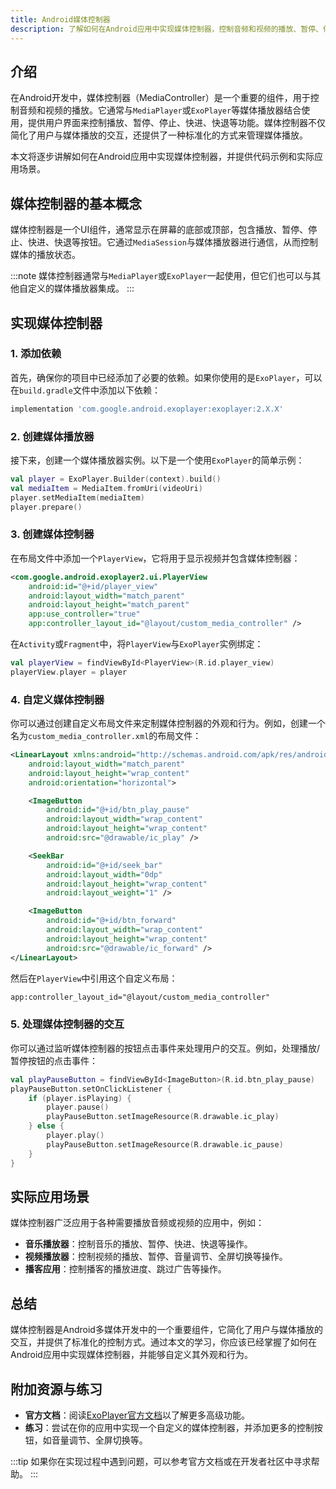 ```yaml
---
title: Android媒体控制器
description: 了解如何在Android应用中实现媒体控制器，控制音频和视频的播放、暂停、停止等操作。本文适合初学者，包含代码示例和实际应用场景。
---
```


## 介绍

在Android开发中，媒体控制器（MediaController）是一个重要的组件，用于控制音频和视频的播放。它通常与`MediaPlayer`或`ExoPlayer`等媒体播放器结合使用，提供用户界面来控制播放、暂停、停止、快进、快退等功能。媒体控制器不仅简化了用户与媒体播放的交互，还提供了一种标准化的方式来管理媒体播放。

本文将逐步讲解如何在Android应用中实现媒体控制器，并提供代码示例和实际应用场景。

## 媒体控制器的基本概念

媒体控制器是一个UI组件，通常显示在屏幕的底部或顶部，包含播放、暂停、停止、快进、快退等按钮。它通过`MediaSession`与媒体播放器进行通信，从而控制媒体的播放状态。

:::note
媒体控制器通常与`MediaPlayer`或`ExoPlayer`一起使用，但它们也可以与其他自定义的媒体播放器集成。
:::

## 实现媒体控制器

### 1. 添加依赖

首先，确保你的项目中已经添加了必要的依赖。如果你使用的是`ExoPlayer`，可以在`build.gradle`文件中添加以下依赖：

```groovy
implementation 'com.google.android.exoplayer:exoplayer:2.X.X'
```

### 2. 创建媒体播放器

接下来，创建一个媒体播放器实例。以下是一个使用`ExoPlayer`的简单示例：

```kotlin
val player = ExoPlayer.Builder(context).build()
val mediaItem = MediaItem.fromUri(videoUri)
player.setMediaItem(mediaItem)
player.prepare()
```

### 3. 创建媒体控制器

在布局文件中添加一个`PlayerView`，它将用于显示视频并包含媒体控制器：

```xml
<com.google.android.exoplayer2.ui.PlayerView
    android:id="@+id/player_view"
    android:layout_width="match_parent"
    android:layout_height="match_parent"
    app:use_controller="true"
    app:controller_layout_id="@layout/custom_media_controller" />
```

在`Activity`或`Fragment`中，将`PlayerView`与`ExoPlayer`实例绑定：

```kotlin
val playerView = findViewById<PlayerView>(R.id.player_view)
playerView.player = player
```

### 4. 自定义媒体控制器

你可以通过创建自定义布局文件来定制媒体控制器的外观和行为。例如，创建一个名为`custom_media_controller.xml`的布局文件：

```xml
<LinearLayout xmlns:android="http://schemas.android.com/apk/res/android"
    android:layout_width="match_parent"
    android:layout_height="wrap_content"
    android:orientation="horizontal">

    <ImageButton
        android:id="@+id/btn_play_pause"
        android:layout_width="wrap_content"
        android:layout_height="wrap_content"
        android:src="@drawable/ic_play" />

    <SeekBar
        android:id="@+id/seek_bar"
        android:layout_width="0dp"
        android:layout_height="wrap_content"
        android:layout_weight="1" />

    <ImageButton
        android:id="@+id/btn_forward"
        android:layout_width="wrap_content"
        android:layout_height="wrap_content"
        android:src="@drawable/ic_forward" />
</LinearLayout>
```

然后在`PlayerView`中引用这个自定义布局：

```xml
app:controller_layout_id="@layout/custom_media_controller"
```

### 5. 处理媒体控制器的交互

你可以通过监听媒体控制器的按钮点击事件来处理用户的交互。例如，处理播放/暂停按钮的点击事件：

```kotlin
val playPauseButton = findViewById<ImageButton>(R.id.btn_play_pause)
playPauseButton.setOnClickListener {
    if (player.isPlaying) {
        player.pause()
        playPauseButton.setImageResource(R.drawable.ic_play)
    } else {
        player.play()
        playPauseButton.setImageResource(R.drawable.ic_pause)
    }
}
```

## 实际应用场景

媒体控制器广泛应用于各种需要播放音频或视频的应用中，例如：

- **音乐播放器**：控制音乐的播放、暂停、快进、快退等操作。
- **视频播放器**：控制视频的播放、暂停、音量调节、全屏切换等操作。
- **播客应用**：控制播客的播放进度、跳过广告等操作。

## 总结

媒体控制器是Android多媒体开发中的一个重要组件，它简化了用户与媒体播放的交互，并提供了标准化的控制方式。通过本文的学习，你应该已经掌握了如何在Android应用中实现媒体控制器，并能够自定义其外观和行为。

## 附加资源与练习

- **官方文档**：阅读[ExoPlayer官方文档](https://exoplayer.dev/)以了解更多高级功能。
- **练习**：尝试在你的应用中实现一个自定义的媒体控制器，并添加更多的控制按钮，如音量调节、全屏切换等。

:::tip
如果你在实现过程中遇到问题，可以参考官方文档或在开发者社区中寻求帮助。
:::
